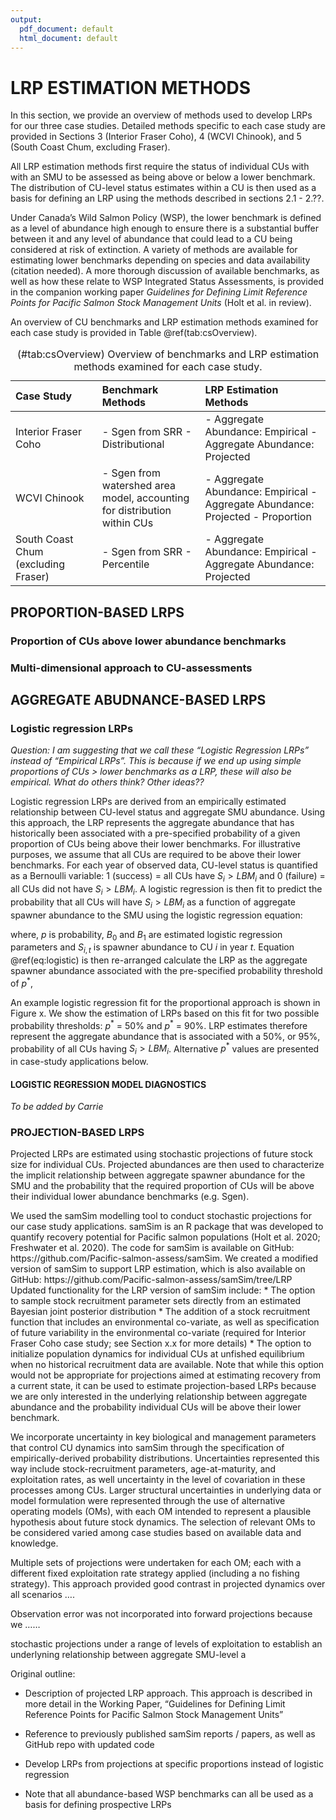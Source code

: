 ```yaml
---
output:
  pdf_document: default
  html_document: default
---
```

# LRP ESTIMATION METHODS

In this section, we provide an overview of methods used to develop LRPs for our three case studies. Detailed methods specific to each case study are provided in Sections 3 (Interior Fraser Coho), 4 (WCVI Chinook), and 5 (South Coast Chum, excluding Fraser). 

All LRP estimation methods first require the status of individual CUs with with an SMU to be assessed as being above or below a lower benchmark. The distribution of CU-level status estimates within a CU is then used as a basis for defining an LRP using the methods described in sections 2.1 - 2.??.

Under Canada's Wild Salmon Policy (WSP), the lower benchmark is defined as a level of abundance high enough to ensure there is a substantial buffer
between it and any level of abundance that could lead to a CU being
considered at risk of extinction.  A variety of methods are available for estimating lower benchmarks depending on species and data availability (citation needed).  A more thorough discussion of available benchmarks, as well as how these relate to WSP Integrated Status Assessments, is provided in the companion working paper *Guidelines for Defining Limit Reference Points for Pacific Salmon Stock Management Units* (Holt et al. in review).

An overview of CU benchmarks and LRP estimation methods examined for each case study is provided in Table \@ref(tab:csOverview).

-------------------------------------------------------------------------------------
Case Study              Benchmark Methods           LRP Estimation Methods
----------------------- --------------------------- ---------------------------------
Interior Fraser Coho    - Sgen from SRR             - Aggregate Abundance: Empirical
                        - Distributional            - Aggregate Abundance: Projected        
  
WCVI Chinook            - Sgen from watershed       - Aggregate Abundance: Empirical
                          area model, accounting    - Aggregate Abundance: Projected
                          for distribution within   - Proportion
                          CUs
  
South Coast Chum        - Sgen from SRR             - Aggregate Abundance: Empirical
(excluding Fraser)      - Percentile                - Aggregate Abundance: Projected
------------------------- ------------------------- ---------------------------------
Table: (\#tab:csOverview) Overview of benchmarks and LRP estimation methods examined for each case study.





## PROPORTION-BASED LRPS

### Proportion of CUs above lower abundance benchmarks


### Multi-dimensional approach to CU-assessments


## AGGREGATE ABUDNANCE-BASED LRPS

### Logistic regression LRPs

*Question: I am suggesting that we call these "Logistic Regression LRPs" instead of "Empirical LRPs". This is because if we end up using simple proportions of CUs > lower benchmarks as a LRP, these will also be empirical. What do others think?  Other ideas??*

Logistic regression LRPs are derived from an empirically estimated relationship between CU-level status and aggregate SMU abundance. Using this approach, the LRP represents the aggregate abundance that has historically been associated with a pre-specified probability of a given proportion of CUs being above their lower benchmarks. For illustrative purposes, we assume that all CUs are required to be above their lower benchmarks. For each year of observed data, CU-level status is quantified as a Bernoulli variable: 1 (success) = all CUs have $S_i > LBM_i$ and 0 (failure) = all CUs did not have $S_i > LBM_i$. A logistic regression is then fit to predict the probability that all CUs will have $S_i > LBM_i$ as a function of aggregate spawner abundance to the SMU using the logistic regression equation:

\begin{equation}
  \log(\frac{p}{1-p}) = B_0 + B_1 \sum_{i}^{i=nCUs} S_{i,t}
   (\#eq:logistic)
\end{equation}

where, $p$ is probability, $B_0$ and $B_1$ are estimated logistic regression parameters and $S_{i,t}$ is spawner abundance to CU $i$ in year $t$. Equation \@ref(eq:logistic) is then re-arranged calculate the LRP as the aggregate spawner abundance associated with the pre-specified probability threshold of $p^*$,

\begin{equation}
  LRP = \frac{log(\frac{p^*}{1-p^*}) - B_0}{B_1}
  (\#eq:logisticLRP)
\end{equation}


An example logistic regression fit for the proportional approach is shown in Figure x. We show the estimation of LRPs based on this fit for two possible probability thresholds: $p^*$ = 50% and $p^*$ = 90%. LRP estimates therefore represent the aggregate abundance that is associated with a 50%, or 95%, probability of all CUs having $S_i > LBM_i$. Alternative $p^*$ values are presented in case-study applications below.


#### LOGISTIC REGRESSION MODEL DIAGNOSTICS

*To be added by Carrie*


### PROJECTION-BASED LRPS


Projected LRPs are estimated using stochastic projections of future stock size for individual CUs. Projected abundances are then used to characterize the implicit relationship between aggregate spawner abundance for the SMU and the probability that the required proportion of CUs will be above their individual lower abundance benchmarks (e.g. Sgen). 

We used the samSim modelling tool to conduct stochastic projections for our case study applications. samSim is an R package that was developed to quantify recovery potential for Pacific salmon populations (Holt et al. 2020; Freshwater et al. 2020). The code for samSim is available on GitHub: https://github.com/Pacific-salmon-assess/samSim.  We created a modified version of samSim to support LRP estimation, which is also available on GitHub: https://github.com/Pacific-salmon-assess/samSim/tree/LRP  
Updated functionality for the LRP version of samSim include:
* The option to sample stock recruitment parameter sets directly from an estimated Bayesian joint posterior distribution
* The addition of a stock recruitment function that includes an environmental co-variate, as well as specification of future variability in the environmental co-variate (required for Interior Fraser Coho case study; see Section x.x for more details)
* The option to initialize population dynamics for individual CUs at unfished equilibrium when no historical recruitment data are available. Note that while this option would not be appropriate for projections aimed at estimating recovery from a current state, it can be used to estimate projection-based LRPs because we are only interested in the underlying relationship between aggregate abundance and the probability individual CUs will be above their lower benchmark.

We incorporate uncertainty in key biological and management parameters that control CU dynamics into samSim through the specification of empirically-derived probability distributions.  Uncertainties represented this way include stock-recruitment parameters, age-at-maturity, and exploitation rates, as well uncertainty in the level of covariation in these processes among CUs.  Larger structural uncertainties in underlying data or model formulation were represented through the use of alternative operating models (OMs), with each OM intended to represent a plausible hypothesis about future stock dynamics. The selection of relevant OMs to be considered varied among case studies based on available data and knowledge.  

Multiple sets of projections were undertaken for each OM; each with a different fixed exploitation rate strategy applied (including a no fishing strategy). This approach provided good contrast in projected dynamics over all scenarios ....   

Observation error was not incorporated into forward projections because we ......




stochastic projections  under a range of levels of exploitation to establish an underlyning relationship between aggregate SMU-level a   



Original outline:
 
-	Description of projected LRP approach. This approach is described in more detail in the Working Paper, “Guidelines for Defining Limit Reference Points for Pacific Salmon Stock Management Units”

-	Reference to previously published samSim reports / papers, as well as GitHub repo with updated code

-	Develop LRPs from projections at specific proportions instead of logistic regression

-	Note that all abundance-based WSP benchmarks can all be used as a basis for defining prospective LRPs




